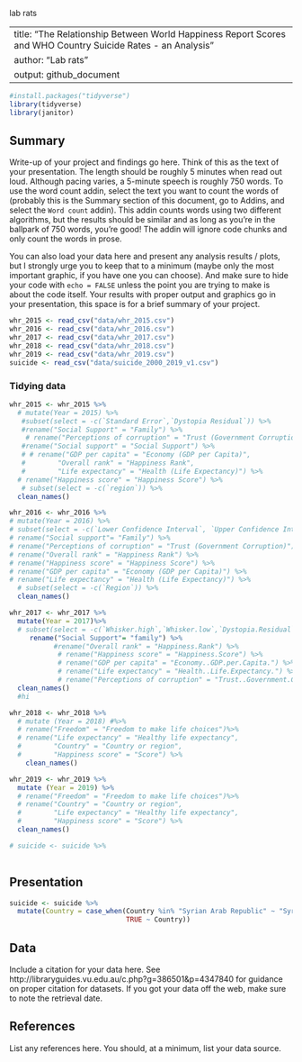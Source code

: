 lab rats

---
title: "The Relationship Between World Happiness Report Scores and WHO Country Suicide Rates - an Analysis"
author: "Lab rats"
output: github_document
---

```r
#install.packages("tidyverse")
library(tidyverse)
library(janitor)
```

## Summary

Write-up of your project and findings go here. 
Think of this as the text of your presentation. 
The length should be roughly 5 minutes when read out loud.
Although pacing varies, a 5-minute speech is roughly 750 words. 
To use the word count addin, select the text you want to count the words of (probably this is the 
Summary section of this document, go to Addins, and select the `Word count` addin).
This addin counts words using two different algorithms, but the results should be similar and as long as you're in the ballpark of 750 words, you're good! 
The addin will ignore code chunks and only count the words in prose.

You can also load your data here and present any analysis results / plots, but I strongly urge you to keep that to a minimum (maybe only the most important graphic, if you have one you can choose). 
And make sure to hide your code with  `echo = FALSE` unless the point you are trying to make is about the code itself.
Your results with proper output and graphics go in your presentation, this space is for a brief summary of your project.

```r
whr_2015 <- read_csv("data/whr_2015.csv")
whr_2016 <- read_csv("data/whr_2016.csv")
whr_2017 <- read_csv("data/whr_2017.csv")
whr_2018 <- read_csv("data/whr_2018.csv")
whr_2019 <- read_csv("data/whr_2019.csv")
suicide <- read_csv("data/suicide_2000_2019_v1.csv")
```

### Tidying data 

```r
whr_2015 <- whr_2015 %>%
  # mutate(Year = 2015) %>% 
   #subset(select = -c(`Standard Error`,`Dystopia Residual`)) %>%
   #rename("Social Support" = "Family") %>%
    # rename("Perceptions of corruption" = "Trust (Government Corruption)") %>%
   #rename("Social support" = "Social Support") %>%
   # # rename("GDP per capita" = "Economy (GDP per Capita)",
   #        "Overall rank" = "Happiness Rank", 
   #        "Life expectancy" = "Health (Life Expectancy)") %>%
  # rename("Happiness score" = "Happiness Score") %>% 
   # subset(select = -c(`region`)) %>%
  clean_names()
```

```r
whr_2016 <- whr_2016 %>%
# mutate(Year = 2016) %>%
# subset(select = -c(`Lower Confidence Interval`, `Upper Confidence Interval`, `Dystopia Residual`)) %>%
# rename("Social support"= "Family") %>%
# rename("Perceptions of corruption" = "Trust (Government Corruption)") %>%
# rename("Overall rank" = "Happiness Rank") %>%
# rename("Happiness score" = "Happiness Score") %>%
# rename("GDP per capita" = "Economy (GDP per Capita)") %>%
# rename("Life expectancy" = "Health (Life Expectancy)") %>%
  # subset(select = -c(`Region`)) %>%
  clean_names()
```

```r
whr_2017 <- whr_2017 %>%
  mutate(Year = 2017)%>%
  # subset(select = -c(`Whisker.high`,`Whisker.low`,`Dystopia.Residual`)) %>%
     rename("Social Support"= "family") %>%
           #rename("Overall rank" = "Happiness.Rank") %>%
            # rename("Happiness score" = "Happiness.Score") %>%
            # rename("GDP per capita" = "Economy..GDP.per.Capita.") %>%
            # rename("Life expectancy" = "Health..Life.Expectancy.") %>%
            # rename("Perceptions of corruption" = "Trust..Government.Corruption.") %>%
  clean_names()
  #hi
```

```r
whr_2018 <- whr_2018 %>% 
  # mutate (Year = 2018) #%>%
  # rename("Freedom" = "Freedom to make life choices")%>%
  # rename("Life expectancy" = "Healthy life expectancy", 
  #        "Country" = "Country or region", 
  #        "Happiness score" = "Score") %>%
    clean_names()
```

```r
whr_2019 <- whr_2019 %>% 
  mutate (Year = 2019) %>%
  # rename("Freedom" = "Freedom to make life choices")%>%
  # rename("Country" = "Country or region", 
  #        "Life expectancy" = "Healthy life expectancy", 
  #        "Happiness score" = "Score") %>%
  clean_names()

```

```r
# suicide <- suicide %>%
  
```

## Presentation

```r
suicide <- suicide %>%
  mutate(Country = case_when(Country %in% "Syrian Arab Republic" ~ "Syria",
                             TRUE ~ Country))

```

## Data 

Include a citation for your data here. 
See http://libraryguides.vu.edu.au/c.php?g=386501&p=4347840 for guidance on proper citation for datasets. 
If you got your data off the web, make sure to note the retrieval date.

## References

List any references here. You should, at a minimum, list your data source.

